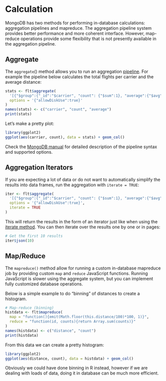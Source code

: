 # Calculation

MongoDB has two methods for performing in-database calculations: aggregation pipelines and mapreduce. The aggregation pipeline system provides better performance and more coherent interface. However, map-reduce operations provide some flexibility that is not presently available in the aggregation pipeline.

## Aggregate

The `aggregate`() method allows you to run an aggregation [pipeline](https://docs.mongodb.com/manual/reference/method/db.collection.aggregate/). For example the pipeline below calculates the total flights per carrier and the average distance:

```r
stats <- flt$aggregate(
  '[{"$group":{"_id":"$carrier", "count": {"$sum":1}, "average":{"$avg":"$distance"}}}]',
  options = '{"allowDiskUse":true}'
)
names(stats) <- c("carrier", "count", "average")
print(stats)
```

Let's make a pretty plot:

```r
library(ggplot2)
ggplot(aes(carrier, count), data = stats) + geom_col()
```

Check the [MongoDB manual](https://docs.mongodb.com/manual/reference/method/db.collection.aggregate/#db.collection.aggregate) for detailed description of the pipeline syntax and supported options. 

## Aggregation Iterators

If you are expecting a lot of data or do not want to automatically simplify the results into data frames, run the aggregation with `iterate = TRUE`:

```r
iter <- flt$aggregate(
  '[{"$group":{"_id":"$carrier", "count": {"$sum":1}, "average":{"$avg":"$distance"}}}]',
  options = '{"allowDiskUse":true}',
  iterate = TRUE
)
```

This will return the results in the form of an iterator just like when using the [iterate method](query-data.html#iterating). You can then iterate over the results one by one or in pages:

```r
# Get the first 10 results
iter$json(10)
```


## Map/Reduce

The `mapreduce()` method allow for running a custom in-database mapreduce job by providing custom `map` and `reduce` JavaScript functions. Running JavaScript is slower using the aggregate system, but you can implement fully customized database operations.

Below is a simple example to do "binning" of distances to create a histogram.

```r
# Map-reduce (binning)
histdata <- flt$mapreduce(
  map = "function(){emit(Math.floor(this.distance/100)*100, 1)}", 
  reduce = "function(id, counts){return Array.sum(counts)}"
)
names(histdata) <- c("distance", "count")
print(histdata)
```

From this data we can create a pretty histogram:

```r
library(ggplot2)
ggplot(aes(distance, count), data = histdata) + geom_col()
```

Obviously we could have done binning in R instead, however if we are dealing with loads of data, doing it in database can be much more efficient. 


